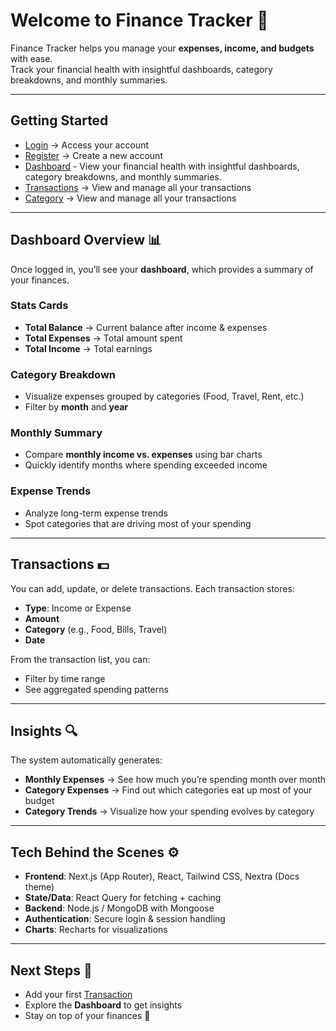 # Welcome to Finance Tracker 🚀

Finance Tracker helps you manage your **expenses, income, and budgets** with ease.  
Track your financial health with insightful dashboards, category breakdowns, and monthly summaries.

---

## Getting Started

- [Login](/login) → Access your account
- [Register](/register) → Create a new account
- [Dashboard](/) - View your financial health with insightful dashboards, category breakdowns, and monthly summaries.
- [Transactions](/transaction/overview) → View and manage all your transactions
- [Category](/transaction/overview) → View and manage all your transactions

---

## Dashboard Overview 📊

Once logged in, you’ll see your **dashboard**, which provides a summary of your finances.

### Stats Cards

- **Total Balance** → Current balance after income & expenses
- **Total Expenses** → Total amount spent
- **Total Income** → Total earnings

### Category Breakdown

- Visualize expenses grouped by categories (Food, Travel, Rent, etc.)
- Filter by **month** and **year**

### Monthly Summary

- Compare **monthly income vs. expenses** using bar charts
- Quickly identify months where spending exceeded income

### Expense Trends

- Analyze long-term expense trends
- Spot categories that are driving most of your spending

---

## Transactions 💵

You can add, update, or delete transactions. Each transaction stores:

- **Type**: Income or Expense
- **Amount**
- **Category** (e.g., Food, Bills, Travel)
- **Date**

From the transaction list, you can:

- Filter by time range
- See aggregated spending patterns

---

## Insights 🔍

The system automatically generates:

- **Monthly Expenses** → See how much you’re spending month over month
- **Category Expenses** → Find out which categories eat up most of your budget
- **Category Trends** → Visualize how your spending evolves by category

---

## Tech Behind the Scenes ⚙️

- **Frontend**: Next.js (App Router), React, Tailwind CSS, Nextra (Docs theme)
- **State/Data**: React Query for fetching + caching
- **Backend**: Node.js / MongoDB with Mongoose
- **Authentication**: Secure login & session handling
- **Charts**: Recharts for visualizations

---

## Next Steps 🚀

- Add your first [Transaction](/transaction/overview)
- Explore the **Dashboard** to get insights
- Stay on top of your finances 🎉
